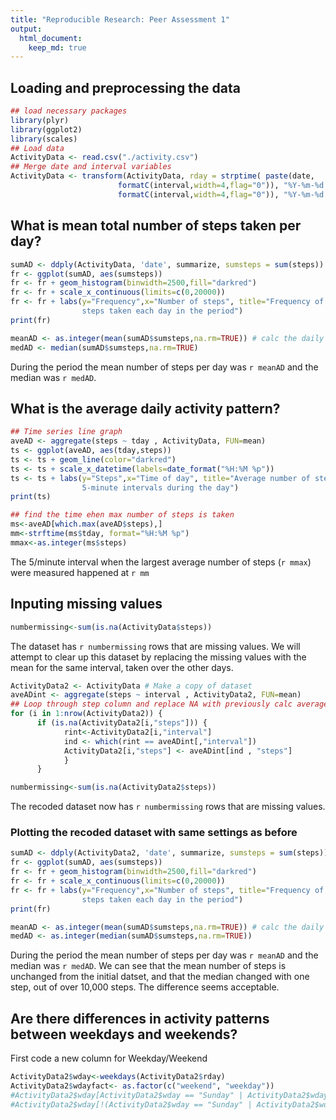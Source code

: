 ```yaml
---
title: "Reproducible Research: Peer Assessment 1"
output: 
  html_document:
    keep_md: true
---
```



## Loading and preprocessing the data
```r
## load necessary packages
library(plyr)
library(ggplot2)
library(scales)
## Load data
ActivityData <- read.csv("./activity.csv")
## Merge date and interval variables
ActivityData <- transform(ActivityData, rday = strptime( paste(date,
                        formatC(interval,width=4,flag="0")), "%Y-%m-%d %H%M"),tday = strptime( paste("1970-01-01",
                        formatC(interval,width=4,flag="0")), "%Y-%m-%d %H%M"))
```


## What is mean total number of steps taken per day?
```r
sumAD <- ddply(ActivityData, 'date', summarize, sumsteps = sum(steps))
fr <- ggplot(sumAD, aes(sumsteps))
fr <- fr + geom_histogram(binwidth=2500,fill="darkred")
fr <- fr + scale_x_continuous(limits=c(0,20000))
fr <- fr + labs(y="Frequency",x="Number of steps", title="Frequency of number of 
                steps taken each day in the period")
print(fr)
```

```r
meanAD <- as.integer(mean(sumAD$sumsteps,na.rm=TRUE)) # calc the daily mean steps
medAD <- median(sumAD$sumsteps,na.rm=TRUE)
```
During the period the mean number of steps per day was `r meanAD` and the median 
was `r medAD`.

## What is the average daily activity pattern?
```r
## Time series line graph
aveAD <- aggregate(steps ~ tday , ActivityData, FUN=mean)
ts <- ggplot(aveAD, aes(tday,steps))
ts <- ts + geom_line(color="darkred")
ts <- ts + scale_x_datetime(labels=date_format("%H:%M %p"))
ts <- ts + labs(y="Steps",x="Time of day", title="Average number of steps in 
                5-minute intervals during the day")
print(ts)

```

```r
## find the time ehen max number of steps is taken
ms<-aveAD[which.max(aveAD$steps),]
mm<-strftime(ms$tday, format="%H:%M %p")
mmax<-as.integer(ms$steps)
```
The 5/minute interval when the largest average number of steps (`r mmax`) were measured 
happened at `r mm` 

## Inputing missing values

```r
numbermissing<-sum(is.na(ActivityData$steps))
```
The dataset has `r numbermissing` rows that are missing values. We will attempt 
to clear up this dataset by replacing the missing values with the mean for the 
same interval, taken over the other days.


```r
ActivityData2 <- ActivityData # Make a copy of dataset
aveADint <- aggregate(steps ~ interval , ActivityData2, FUN=mean)
## Loop through step column and replace NA with previously calc averages
for (i in 1:nrow(ActivityData2)) {
      if (is.na(ActivityData2[i,"steps"])) {
            rint<-ActivityData2[i,"interval"]
            ind <- which(rint == aveADint[,"interval"])
            ActivityData2[i,"steps"] <- aveADint[ind , "steps"]            
            } 
      }
```

```r
numbermissing<-sum(is.na(ActivityData2$steps))
```
The recoded dataset now has `r numbermissing` rows that are missing values. 

### Plotting the recoded dataset with same settings as before
```r
sumAD <- ddply(ActivityData2, 'date', summarize, sumsteps = sum(steps))
fr <- ggplot(sumAD, aes(sumsteps))
fr <- fr + geom_histogram(binwidth=2500,fill="darkred")
fr <- fr + scale_x_continuous(limits=c(0,20000))
fr <- fr + labs(y="Frequency",x="Number of steps", title="Frequency of number of 
                steps taken each day in the period")
print(fr)
```

```r
meanAD <- as.integer(mean(sumAD$sumsteps,na.rm=TRUE)) # calc the daily mean steps
medAD <- as.integer(median(sumAD$sumsteps,na.rm=TRUE))
```
During the period the mean number of steps per day was `r meanAD` and the median 
was `r medAD`.
We can see that the mean number of steps is unchanged from the initial datset, and that the median changed with one step, out of over 10,000 steps. The difference seems acceptable.


## Are there differences in activity patterns between weekdays and weekends?

First code a new column for Weekday/Weekend
```r
ActivityData2$wday<-weekdays(ActivityData2$rday)
ActivityData2$wdayfact<- as.factor(c("weekend", "weekday"))
#ActivityData2$wday[ActivityData2$wday == "Sunday" | ActivityData2$wday == "Saturday" ,5]<- factor("weekend")
#ActivityData2$wday[!(ActivityData2$wday == "Sunday" | ActivityData2$wday == "Saturday"),5 ]<- factor("weekday")
```
